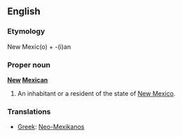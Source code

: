 ==English==

===Etymology===
New Mexic(o) + -(i)an

===Proper noun===
'''[[New]] [[Mexican]]'''
# An inhabitant or a resident of the state of [[New Mexico]].

===Translations===
*[[Greek]]: [[Neo-Mexikanos]]